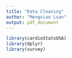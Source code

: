 ```yaml
---
title: "Data Cleaning"
author: "Mengxiao Luan"
output: pdf_document
---
```


```r
library(cardioStatsUSA)
library(dplyr)
library(survey)
```